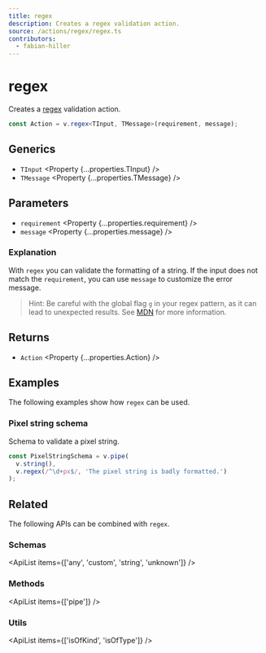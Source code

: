 ```yaml
---
title: regex
description: Creates a regex validation action.
source: /actions/regex/regex.ts
contributors:
  - fabian-hiller
---
```



# regex

Creates a [regex](https://en.wikipedia.org/wiki/Regular_expression) validation action.

```ts
const Action = v.regex<TInput, TMessage>(requirement, message);
```

## Generics

- `TInput` <Property {...properties.TInput} />
- `TMessage` <Property {...properties.TMessage} />

## Parameters

- `requirement` <Property {...properties.requirement} />
- `message` <Property {...properties.message} />

### Explanation

With `regex` you can validate the formatting of a string. If the input does not match the `requirement`, you can use `message` to customize the error message.

> Hint: Be careful with the global flag `g` in your regex pattern, as it can lead to unexpected results. See [MDN](https://developer.mozilla.org/en-US/docs/Web/JavaScript/Reference/Global_Objects/RegExp/test#using_test_on_a_regex_with_the_global_flag) for more information.

## Returns

- `Action` <Property {...properties.Action} />

## Examples

The following examples show how `regex` can be used.

### Pixel string schema

Schema to validate a pixel string.

```ts
const PixelStringSchema = v.pipe(
  v.string(),
  v.regex(/^\d+px$/, 'The pixel string is badly formatted.')
);
```

## Related

The following APIs can be combined with `regex`.

### Schemas

<ApiList items={['any', 'custom', 'string', 'unknown']} />

### Methods

<ApiList items={['pipe']} />

### Utils

<ApiList items={['isOfKind', 'isOfType']} />
